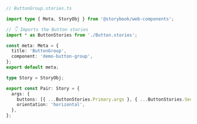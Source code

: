 ```ts
// ButtonGroup.stories.ts

import type { Meta, StoryObj } from '@storybook/web-components';

// 👇 Imports the Button stories
import * as ButtonStories from './Button.stories';

const meta: Meta = {
  title: 'ButtonGroup',
  component: 'demo-button-group',
};
export default meta;

type Story = StoryObj;

export const Pair: Story = {
  args: {
    buttons: [{ ...ButtonStories.Primary.args }, { ...ButtonStories.Secondary.args }],
    orientation: 'horizontal',
  },
};
```
